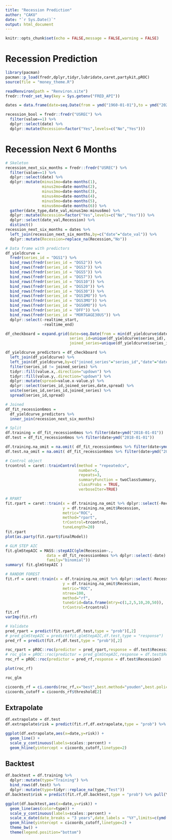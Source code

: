 ```yaml
---
title: "Recession Prediction"
author: "CAKU"
date: "`r Sys.Date()`"
output: html_document
---
```


```r
knitr::opts_chunk$set(echo = FALSE,message = FALSE,warning = FALSE)
```

# Recession Prediction

```r
library(pacman)
pacman::p_load(fredr,dplyr,tidyr,lubridate,caret,partykit,pROC)
source(file = "money_theme.R")
```

```r
readRenviron(path = "Renviron.site")
fredr::fredr_set_key(key = Sys.getenv("FRED_API"))
```


```r
dates = data.frame(date=seq.Date(from = ymd("1960-01-01"),to = ymd("2022-02-01"),by="1 day"))
```

```r
recession_bool = fredr::fredr("USREC") %>% 
  filter(value==1) %>% 
  dplyr::select(date) %>% 
  dplyr::mutate(Recession=factor("Yes",levels=c("No","Yes")))
```


# Recession Next 6 Months

```r
# Skeleton
recession_next_six_months = fredr::fredr("USREC") %>% 
  filter(value==1) %>% 
  dplyr::select(date) %>% 
  dplyr::mutate(minus1mo=date-months(1),
                minus2mo=date-months(2),
                minus3mo=date-months(3),
                minus4mo=date-months(4),
                minus5mo=date-months(5),
                minus6mo=date-months(6)) %>% 
  gather(date_type,date_val,minus1mo:minus6mo) %>% 
  dplyr::mutate(Recession=factor("Yes",levels=c("No","Yes"))) %>% 
  dplyr::select(date_val,Recession) %>% 
  distinct()
recession_next_six_months = dates %>% 
  left_join(recession_next_six_months,by=c("date"="date_val")) %>% 
  dplyr::mutate(Recession=replace_na(Recession,"No"))

# Data frame with predictors
df_yieldcurve = 
  fredr(series_id = "DGS1") %>% 
  bind_rows(fredr(series_id = "DGS2")) %>% 
  bind_rows(fredr(series_id = "DGS3")) %>% 
  bind_rows(fredr(series_id = "DGS5")) %>% 
  bind_rows(fredr(series_id = "DGS7")) %>% 
  bind_rows(fredr(series_id = "DGS10")) %>% 
  bind_rows(fredr(series_id = "DGS20")) %>% 
  bind_rows(fredr(series_id = "DGS30")) %>% 
  bind_rows(fredr(series_id = "DGS1MO")) %>% 
  bind_rows(fredr(series_id = "DGS3MO")) %>% 
  bind_rows(fredr(series_id = "DGS6MO")) %>% 
  bind_rows(fredr(series_id = "DFF")) %>% 
  bind_rows(fredr(series_id = "MORTGAGE30US")) %>% 
  dplyr::select(-realtime_start,
                -realtime_end)

df_checkboard = expand.grid(date=seq.Date(from = min(df_yieldcurve$date),to = ymd("2022-02-01"),by="1 day"),
                            series_id=unique(df_yieldcurve$series_id),
                            joined_series=unique(df_yieldcurve$series_id))

df_yieldcurve_predictors = df_checkboard %>% 
  left_join(df_yieldcurve) %>% 
  left_join(df_yieldcurve,by=c("joined_series"="series_id","date"="date")) %>% 
  filter(series_id != joined_series) %>% 
  tidyr::fill(value.x,.direction="updown") %>% 
  tidyr::fill(value.y,.direction="updown") %>% 
  dplyr::mutate(spread=value.x-value.y) %>% 
  dplyr::select(series_id,joined_series,date,spread) %>% 
  unite(series_id,series_id,joined_series) %>% 
  spread(series_id,spread)

# Joined
df_fit_recession6mos =
  df_yieldcurve_predictors %>% 
  inner_join(recession_next_six_months)

# Split
df.training = df_fit_recession6mos %>% filter(date<ymd("2018-01-01"))
df.test = df_fit_recession6mos %>% filter(date>ymd("2018-01-01"))

df.training.na_omit = na.omit( df_fit_recession6mos %>% filter(date<ymd("2018-01-01")) )
df.test.na_omit = na.omit( df_fit_recession6mos %>% filter(date>ymd("2018-01-01")) )
```


```r
# Control object
trcontrol = caret::trainControl(method = "repeatedcv",
                                number=5,
                                repeats=3,
                                summaryFunction = twoClassSummary,
                                classProbs = TRUE,
                                verboseIter=TRUE)
```


```r
# RPART
fit.rpart = caret::train(x = df.training.na_omit %>% dplyr::select(-Recession,-date),
                         y = df.training.na_omit$Recession,
                         metric="ROC",
                         method="rpart",
                         trControl=trcontrol,
                         tuneLength=20)
fit.rpart
plot(as.party(fit.rpart$finalModel))
```


```r
# GLM STEP AIC
fit.glmStepAIC = MASS::stepAIC(glm(Recession~.,
                  data = df_fit_recession6mos %>% dplyr::select(-date) %>% na.omit(),
                  family="binomial"))
summary( fit.glmStepAIC )
```


```r
# RANDOM FOREST
fit.rf = caret::train(x = df.training.na_omit %>% dplyr::select(-Recession,-date),
                         y = df.training.na_omit$Recession,
                         metric="ROC",
                         ntree=100,
                         method="rf",
                         tuneGrid=data.frame(mtry=c(1,2,5,10,20,50)),
                         trControl=trcontrol)
fit.rf
varImp(fit.rf)
```


```r
# Validate
pred_rpart = predict(fit.rpart,df.test,type = "prob")[,2]
# pred_glmStepAIC = predict(fit.glmStepAIC,df.test,type = "response")
pred_rf = predict(fit.rf,df.test,type = "prob")[,2]

roc_rpart = pROC::roc(predictor = pred_rpart,response = df.test$Recession)
# roc_glm = pROC::roc(predictor = pred_glmStepAIC,response = df.test$Recession)
roc_rf = pROC::roc(predictor = pred_rf,response = df.test$Recession)
```


```r
plot(roc_rf)
```

```r
roc_glm
```


```r
cicoords_rf = ci.coords(roc_rf,x="best",best.method="youden",best.policy="random")
cicoords_cutoff = cicoords_rf$threshold[2]
```

## Extrapolate

```r

df.extrapolate = df.test
df.extrapolate$risk = predict(fit.rf,df.extrapolate,type = "prob") %>% pull(Yes)

ggplot(df.extrapolate,aes(x=date,y=risk)) +
  geom_line() +
  scale_y_continuous(labels=scales::percent) +
  geom_hline(yintercept = cicoords_cutoff,linetype=2)
```


## Backtest

```r

df.backtest = df.training %>% 
  dplyr::mutate(type="Training") %>% 
  bind_rows(df.test) %>% 
  dplyr::mutate(type=tidyr::replace_na(type,"Test"))
df.backtest$risk = predict(fit.rf,df.backtest,type = "prob") %>% pull(Yes)

ggplot(df.backtest,aes(x=date,y=risk)) +
  geom_line(aes(color=type)) +
  scale_y_continuous(labels=scales::percent) +
  scale_x_date(date_breaks = "3 years",date_labels = "%Y",limits=c(ymd("1980-01-01",NA))) +
  geom_hline(yintercept = cicoords_cutoff,linetype=2) +
  theme_bw() +
  theme(legend.position="bottom")

```


